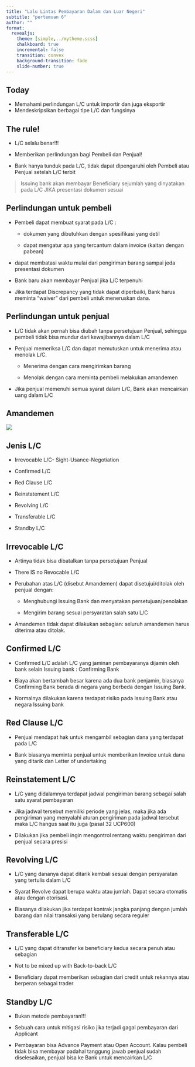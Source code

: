 ```yaml
---
title: "Lalu Lintas Pembayaran Dalam dan Luar Negeri"
subtitle: "pertemuan 6"
author: ""
format: 
  revealjs:
    theme: [simple,../mytheme.scss]
    chalkboard: true
    incremental: false
    transition: convex
    background-transition: fade
    slide-number: true
---
```


## Today

- Memahami perlindungan L/C untuk importir dan juga eksportir
- Mendeskripsikan berbagai tipe L/C dan fungsinya

## The rule!

- L/C selalu benar!!!

- Memberikan perlindungan bagi Pembeli dan Penjual! 

- Bank hanya tunduk pada L/C, tidak dapat dipengaruhi oleh Pembeli atau Penjual setelah L/C terbit

> Issuing bank akan membayar Beneficiary sejumlah yang dinyatakan pada L/C
> JIKA 
> presentasi dokumen sesuai

## Perlindungan untuk pembeli

- Pembeli dapat membuat syarat pada L/C :
    
    - dokumen yang dibutuhkan dengan spesifikasi yang detil
    
    - dapat mengatur apa yang tercantum dalam invoice (kaitan dengan pabean)

- dapat membatasi waktu mulai dari pengiriman barang sampai jeda presentasi dokumen

- Bank baru akan membayar Penjual jika L/C terpenuhi

- Jika terdapat Discrepancy yang tidak dapat diperbaiki, Bank harus meminta "waiver" dari pembeli untuk meneruskan dana.


## Perlindungan untuk penjual

- L/C tidak akan pernah bisa diubah tanpa persetujuan Penjual, sehingga pembeli tidak bisa mundur dari kewajibannya dalam L/C

- Penjual memeriksa L/C dan dapat memutuskan untuk menerima atau menolak L/C. 

    - Menerima dengan cara mengirimkan barang 

    - Menolak dengan cara meminta pembeli melakukan amandemen

- Jika penjual memenuhi semua syarat dalam L/C, Bank akan mencairkan uang dalam L/C

## Amandemen

![](Amandment.svg)

## Jenis L/C

- Irrevocable L/C- Sight-Usance-Negotiation 

- Confirmed L/C

- Red Clause L/C

- Reinstatement L/C

- Revolving L/C

- Transferable L/C

- Standby L/C

## Irrevocable L/C

- Artinya tidak bisa dibatalkan tanpa persetujuan Penjual

- There IS no Revocable L/C

- Perubahan atas L/C (disebut Amandemen) dapat disetujui/ditolak oleh penjual dengan:

    - Menghubungi Issuing Bank dan menyatakan persetujuan/penolakan

    - Mengirim barang sesuai persyaratan salah satu L/C

- Amandemen tidak dapat dilakukan sebagian: seluruh amandemen harus diterima atau ditolak.

## Confirmed L/C

- Confirmed L/C adalah L/C yang jaminan pembayaranya dijamin oleh bank selain Issuing bank : Confirming Bank

- Biaya akan bertambah besar karena ada dua bank penjamin, biasanya Confirming Bank berada di negara yang berbeda dengan Issuing Bank.

- Normalnya dilakukan karena terdapat risiko pada Issuing Bank atau negara Issuing bank

## Red Clause L/C

- Penjual mendapat hak untuk mengambil sebagian dana yang terdapat pada L/C

- Bank biasanya meminta penjual untuk memberikan Invoice untuk dana yang ditarik dan Letter of undertaking

## Reinstatement L/C

- L/C yang didalamnya terdapat jadwal pengiriman barang sebagai salah satu syarat pembayaran

- Jika jadwal tersebut memiliki periode yang jelas, maka jika ada pengiriman yang menyalahi aturan pengiriman pada jadwal tersebut maka L/C hangus saat itu juga (pasal 32 UCP600)

- Dilakukan jika pembeli ingin mengontrol rentang waktu pengiriman dari penjual secara presisi

## Revolving L/C

- L/C yang dananya dapat ditarik kembali sesuai dengan persyaratan yang tertulis dalam L/C

- Syarat Revolve dapat berupa waktu atau jumlah. Dapat secara otomatis atau dengan otorisasi.

- Biasanya dilakukan jika terdapat kontrak jangka panjang dengan jumlah barang dan nilai transaksi yang berulang secara reguler

## Transferable L/C

- L/C yang dapat ditransfer ke beneficiary kedua secara penuh atau sebagian

- Not to be mixed up with Back-to-back L/C

- Beneficiary dapat memberikan sebagian dari credit untuk rekannya atau berperan sebagai trader

## Standby L/C

- Bukan metode pembayaran!!!

- Sebuah cara untuk mitigasi risiko jika terjadi gagal pembayaran dari Applicant

- Pembayaran bisa Advance Payment atau Open Account. Kalau pembeli tidak bisa membayar padahal tanggung jawab penjual sudah diselesaikan, penjual bisa ke Bank untuk mencairkan L/C

